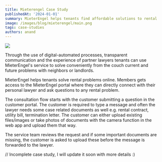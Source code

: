 ```yaml
---
title: Mieterengel Case Study
publishedAt: '2024-01-01'
summary: MieterEngel helps tenants find affordable solutions to rental problems - legally secure, fast and digital.
image: /images/blog/mieterengel/main.png
tags: case-studies
authors: anand
---
```


![](/images/blog/mieterengel/1.png)

Through the use of digital-automated processes, transparent communication and the experience of partner lawyers tenants can use MieterEngel's service to solve conveniently from the couch current and future problems with neighbors or landlords.

MieterEngel helps tenants solve rental problems online. Members gets access to the MieterEngel portal where they can directly connect with their personal lawyer and ask questions to any rental problem.

The consultation flow starts with the customer submitting a question in the customer portal. The customer is required to type a message and often the lawyer needs some case related documents as well e.g. rental contract, utility bill, termination letter. The customer can either upload existing files/images or take photos of documents with the camera function in the web app and upload them that way.

The service team reviews the request and if some important documents are missing, the customer is asked to upload these before the message is forwarded to the lawyer.

// Incomplete case study, I will update it soon with more details :)

